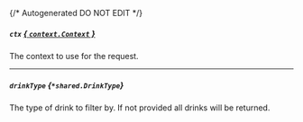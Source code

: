 {/* Autogenerated DO NOT EDIT  */}

##### `ctx` [*{ `context.Context` }*](https://pkg.go.dev/context#Context)
The context to use for the request.

---
##### `drinkType` *{`*shared.DrinkType`}*
The type of drink to filter by. If not provided all drinks will be returned.
<Collapsible>
    <DrinkType/>
</Collapsible>



